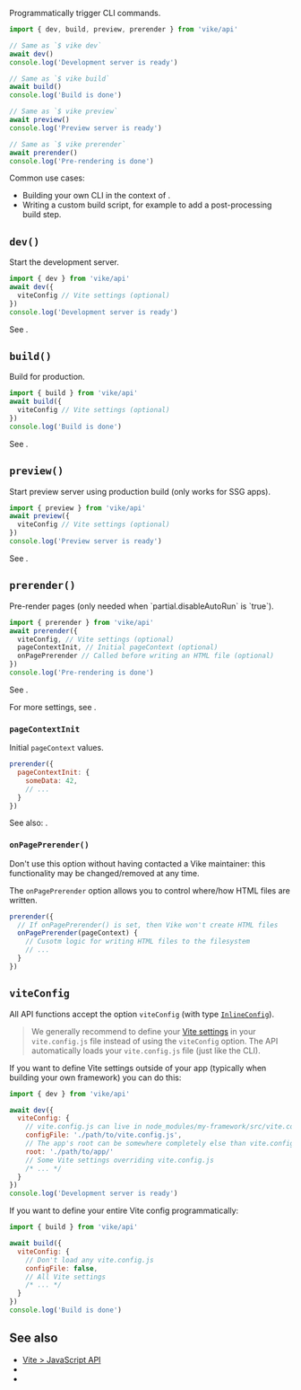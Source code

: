 
Programmatically trigger <Link href="/cli">CLI commands</Link>.

```js
import { dev, build, preview, prerender } from 'vike/api'

// Same as `$ vike dev`
await dev()
console.log('Development server is ready')

// Same as `$ vike build`
await build()
console.log('Build is done')

// Same as `$ vike preview`
await preview()
console.log('Preview server is ready')

// Same as `$ vike prerender`
await prerender()
console.log('Pre-rendering is done')
```

Common use cases:
 - Building your own CLI in the context of <Link href="/build-your-own-framework" noBreadcrumb />.
 - Writing a custom build script, for example to add a post-processing build step.


## `dev()`

Start the development server.

```js
import { dev } from 'vike/api'
await dev({
  viteConfig // Vite settings (optional)
})
console.log('Development server is ready')
```

See <Link href='#viteconfig' />.


## `build()`

Build for production.

```js
import { build } from 'vike/api'
await build({
  viteConfig // Vite settings (optional)
})
console.log('Build is done')
```

See <Link href='#viteconfig' />.


## `preview()`

Start preview server using production build (only works for <Link href="/glossary#ssg">SSG apps</Link>).

```js
import { preview } from 'vike/api'
await preview({
  viteConfig // Vite settings (optional)
})
console.log('Preview server is ready')
```

See <Link href='#viteconfig' />.


## `prerender()`

<Link href="/pre-rendering">Pre-render</Link> pages (only needed when <Link href="/prerender#disableautorun">`partial.disableAutoRun`</Link> is `true`).

```js
import { prerender } from 'vike/api'
await prerender({
  viteConfig, // Vite settings (optional)
  pageContextInit, // Initial pageContext (optional)
  onPagePrerender // Called before writing an HTML file (optional)
})
console.log('Pre-rendering is done')
```

See <Link href='#viteconfig' />.

For more settings, see <Link href="/prerender" />.

### `pageContextInit`

Initial <Link href="/pageContext">`pageContext`</Link> values.

```js
prerender({
  pageContextInit: {
    someData: 42,
    // ...
  }
})
```

See also: <Link href="/pageContext#lifecycle" />.

### `onPagePrerender()`

<Warning>Don't use this option without having contacted a Vike maintainer: this functionality may be changed/removed at any time.</Warning>

The `onPagePrerender` option allows you to control where/how HTML files are written.

```js
prerender({
  // If onPagePrerender() is set, then Vike won't create HTML files
  onPagePrerender(pageContext) {
    // Cusotm logic for writing HTML files to the filesystem
    // ...
  }
})
```


## `viteConfig`

All API functions accept the option `viteConfig` (with type [`InlineConfig`](https://vitejs.dev/guide/api-javascript.html#inlineconfig)).

> We generally recommend to define your [Vite settings](https://vite.dev/config/) in your `vite.config.js` file instead of using the `viteConfig` option. The API automatically loads your `vite.config.js` file (just like the CLI).

If you want to define Vite settings outside of your app (typically when <Link href="/build-your-own-framework">building your own framework</Link>) you can do this:

```js
import { dev } from 'vike/api'

await dev({
  viteConfig: {
    // vite.config.js can live in node_modules/my-framework/src/vite.config.ts
    configFile: './path/to/vite.config.js',
    // The app's root can be somewhere completely else than vite.config.js
    root: './path/to/app/'
    // Some Vite settings overriding vite.config.js
    /* ... */
  }
})
console.log('Development server is ready')
```

If you want to define your entire Vite config programmatically:

```js
import { build } from 'vike/api'

await build({
  viteConfig: {
    // Don't load any vite.config.js
    configFile: false,
    // All Vite settings
    /* ... */
  }
})
console.log('Build is done')
```


## See also

- [Vite > JavaScript API](https://vite.dev/guide/api-javascript)
- <Link href="/cli" />
- <Link href="/build-your-own-framework" />

